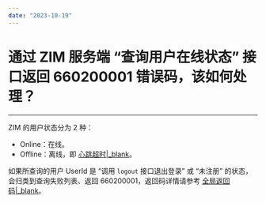 ```yaml
---
date: "2023-10-19"
---
```

# 通过 ZIM 服务端 “查询用户在线状态” 接口返回 660200001 错误码，该如何处理？

- - - 


ZIM 的用户状态分为 2 种：

- Online：在线。
- Offline：离线，即 [心跳超时\|_blank](https://doc-zh.zego.im/faq/ZIM_heartbeat)。

如果所查询的用户 UserId 是 “调用 `logout` 接口退出登录” 或 “未注册” 的状态，会归类到查询失败列表、返回 660200001，返回码详情请参考 [全局返回码\|_blank](/article/12218)。

